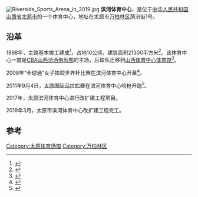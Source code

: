{{coord|37.87443|112.52580|display=title}}
[[File:Riverside_Sports_Arena_in_2019.jpg|thumb]]
'''滨河体育中心'''，是位于[[中华人民共和国|中华人民共和国]][[山西省|山西省]][[太原市|太原市]]的一个体育中心，地址在太原市[[万柏林区|万柏林区]]漪汾街1号。

== 沿革 ==
1998年，主馆基本竣工建成<ref>{{Cite book|title=1998年太原市国民经济和社会发展报告|last=荣彤主编|first=|publisher=太原：[[山西人民出版社|山西人民出版社]]|year=1998.07|isbn=7-203-03732-0|location=|pages=199}}</ref>，占地10公顷，建筑面积21300平方米<ref>{{Cite book|title=中华人民共和国体育史 1949-1999 地方卷|last=袁伟民，李志坚主编|first=|publisher=北京：[[中国书籍出版社|中国书籍出版社]]|year=2002.12|isbn=7-5068-1027-1|location=|pages=95-96}}</ref>。该体育中心一度是[[CBA|CBA]][[山西国投猛龙篮球俱乐部|山西汾酒俱乐部]]的主场，后球队迁移到[[山西体育中心体育馆|山西体育中心体育馆]]<ref>{{Cite book|title=中国男子篮球职业联赛运行机制复杂性研究|last=王新雷著|first=|publisher=北京：知识产权出版社|year=2016.12|isbn=978-7-5130-4698-5|location=|pages=138}}</ref>。

2008年“全球通”女子摔跤世界杯比赛在滨河体育中心开幕<ref>{{Cite book|title=山西年鉴 2009|last=《山西年鉴》编辑部编|first=|publisher=北京：[[方志出版社|方志出版社]]|year=2010.10|isbn=978-7-80238-860-4|location=|pages=364}}</ref>。

2011年9月4日，[[太原国际马拉松赛|太原国际马拉松赛]]在滨河体育中心呜枪开跑<ref>{{Cite book|title=山西经济年鉴 2012|last=《山西经济年鉴》编辑委员会编|first=|publisher=山西经济年鉴社|year=2012.12|isbn=978-7-80767-616-4|location=|pages=285}}</ref>。

2017年，太原滨河体育中心进行改扩建工程项目。

2019年3月，太原市滨河体育中心改扩建工程完工。

==参考==
{{reflist}}

[[Category:太原体育场馆|Category:太原体育场馆]]
[[Category:万柏林区|Category:万柏林区]]